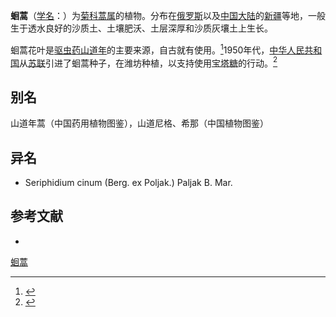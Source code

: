 {{Speciesbox
| name = 蛔蒿
| status = 
| status_system = 
| image =Artemisia cina - Köhler–s Medizinal-Pflanzen-165.jpg
| image_width        = 250px
| image_caption      = 《[[科勒藥用植物|科勒藥用植物]]》(1897), <br>''Artemisia cina''
| genus = Artemisia 
| species = cina
| authority = Berg & C.F. Schmidt ex Poljakov 
}}

'''蛔蒿'''（[[学名|学名]]：{{lang|la|''Artemisia cina''}}）为[[菊科|菊科]][[蒿属|蒿属]]的植物。分布在[[俄罗斯|俄罗斯]]以及[[中国大陆|中国大陆]]的[[新疆|新疆]]等地，一般生于透水良好的沙质土、土壤肥沃、土层深厚和沙质灰壤土上生长。

蛔蒿花叶是[[驱虫药|驱虫药]][[山道年|山道年]]的主要来源，自古就有使用。<ref name="a_modern_herbal_a02">{{Cite book|last1=Grieve|first1=Maud|title=A Modern Herbal (Volume 2, I-Z and Indexes)|publisher=Dover Publications|isbn=978-0-486-22799-3}}</ref>1950年代，[[中华人民共和国|中华人民共和国]]从[[苏联|苏联]]引进了蛔蒿种子，在潍坊种植，以支持使用[[宝塔糖|宝塔糖]]{{tsl|en|mass deworming|大规模驱虫}}的行动。<ref>{{cite web |title=“驱虫一哥”宝塔糖，曾推荐全民服用，却在3年内消失 |url=https://k.sina.cn/article_6926332960_19cd7742000100sf4w.html |website=k.sina.cn |date=2020-05-06}}</ref>

== 别名 ==
山道年蒿（中国药用植物图鉴），山道尼格、希那（中国植物图鉴）

== 异名 ==
* Seriphidium cinum (Berg. ex Poljak.) Paljak B. Mar.

== 参考文献 ==
<div class="references-small">
* {{cite web| url =http://www.bioinfo.cn/db05/KmzwSpecies.php?action=view&id=4976| title =蛔蒿| work =《中国高等植物数据库全库》| publisher =中国科学院微生物研究所| author =昆明植物研究所| accessdate =2009-02-25| archive-date =2016-03-05| archive-url =https://web.archive.org/web/20160305044953/http://www.bioinfo.cn/db05/KmzwSpecies.php?action=view&id=4976| dead-url =yes}}
</div>
{{Taxonbar|from=Q657997}}

[[Category:绢蒿属|蛔蒿]]


{{藥用植物小作品}}